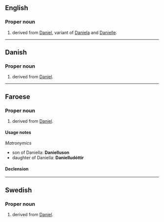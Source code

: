 ==English==

===Proper noun===
{{en-proper noun}}

# {{given name|female|from=Hebrew}} derived from [[Daniel]], variant of [[Daniela]] and [[Danielle]].

----

==Danish==

===Proper noun===
{{da-proper noun}}

# {{given name|female|lang=da}} derived from [[Daniel]].

----

==Faroese==

===Proper noun===
{{head|fo|proper noun}}

# {{given name|female|lang=fo}} derived from [[Daniel]].

====Usage notes====
''Matronymics''
* son of Daniella: '''Danielluson'''
* daughter of Daniella: '''Danielludóttir'''

====Declension====
{{fo-decl-proper-noun-s-indef|Daniella|Daniellu|Daniellu|Daniellu}}

----

==Swedish==

===Proper noun===
{{head|sv|proper noun}}

# {{given name|female|lang=sv}} derived from [[Daniel]].